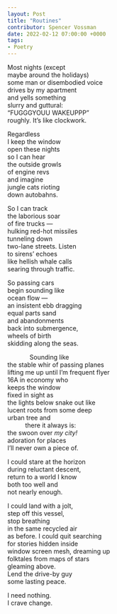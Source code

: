 ---
layout: Post
title: "Routines"
contributor: Spencer Vossman
date: 2022-02-12 07:00:00 +0000
tags: 
- Poetry
---
Most nights (except <br />
maybe around the holidays)<br />
some man or disembodied voice <br />
drives by my apartment <br />
and yells something <br />
slurry and guttural:<br />
“FUGGGYOUU WAKEUPPP”<br />
roughly. It’s like clockwork. 

Regardless<br />
I keep the window<br />
open these nights<br />
so I can hear<br />
the outside growls<br />
of engine revs <br />
and imagine<br />
jungle cats rioting<br />
down autobahns.

So I can track<br />
the laborious soar<br />
of fire trucks &mdash;<br />
hulking red-hot missiles <br />
tunneling down<br />
two-lane streets. Listen <br />
to sirens’ echoes<br />
like hellish whale calls <br />
searing through traffic.

So passing cars <br />
begin sounding like <br />
ocean flow &mdash;<br />
an insistent ebb dragging <br />
equal parts sand<br />
and abandonments <br />
back into submergence, <br />
wheels of birth <br />
skidding along the seas. 

<span style="margin-left: 50px">Sounding like</span><br />
the stable whir of passing planes <br />
lifting me up until I’m frequent flyer <br />
16A in economy who<br />
keeps the window<br />
fixed in sight as <br />
the lights below snake out like <br />
lucent roots from some deep <br />
urban tree and <br />
<span style="margin-left: 40px">there it always is:</span><br />
the swoon over <em>my city!</em><br />
adoration for places <br />
I’ll never own a piece of.  

I could stare at the horizon<br />
during reluctant descent,<br />
return to a world I know<br />
both too well and <br />
not nearly enough. 

I could land with a jolt,<br />
step off this vessel,<br />
stop breathing<br />
in the same recycled air <br />
as before. I could quit searching <br />
for stories hidden inside<br />
window screen mesh, dreaming up <br />
folktales from maps of stars <br />
gleaming above. <br />
Lend the drive-by guy<br />
some lasting peace.

I need nothing. <br />
I crave change.
